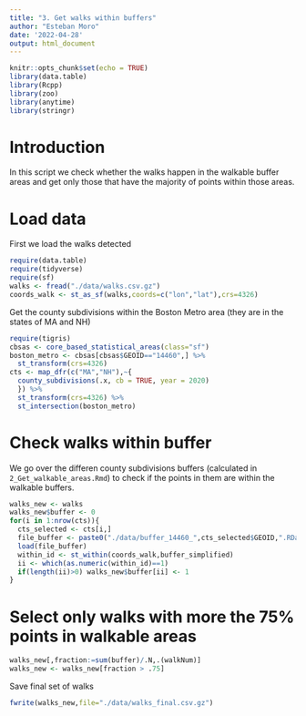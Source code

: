 ```yaml
---
title: "3. Get walks within buffers"
author: "Esteban Moro"
date: '2022-04-28'
output: html_document
---
```


```r
knitr::opts_chunk$set(echo = TRUE)
library(data.table)
library(Rcpp)
library(zoo)
library(anytime)
library(stringr)
```


# Introduction 

In this script we check whether the walks happen in the walkable buffer areas and get only those that have the majority of points within those areas. 

# Load data 

First we load the walks detected

```r
require(data.table)
require(tidyverse)
require(sf)
walks <- fread("./data/walks.csv.gz")
coords_walk <- st_as_sf(walks,coords=c("lon","lat"),crs=4326)
```

Get the county subdivisions within the Boston Metro area (they are in the states of MA and NH)
```r
require(tigris)
cbsas <- core_based_statistical_areas(class="sf")
boston_metro <- cbsas[cbsas$GEOID=="14460",] %>%
  st_transform(crs=4326)
cts <- map_dfr(c("MA","NH"),~{
  county_subdivisions(.x, cb = TRUE, year = 2020)
  }) %>%
  st_transform(crs=4326) %>%
  st_intersection(boston_metro)
```

# Check walks within buffer

We go over the differen county subdivisions buffers (calculated in `2_Get_walkable_areas.Rmd`) to check if the points in them are within the walkable buffers.
```r
walks_new <- walks
walks_new$buffer <- 0
for(i in 1:nrow(cts)){
  cts_selected <- cts[i,]
  file_buffer <- paste0("./data/buffer_14460_",cts_selected$GEOID,".RData")
  load(file_buffer)
  within_id <- st_within(coords_walk,buffer_simplified)
  ii <- which(as.numeric(within_id)==1)
  if(length(ii)>0) walks_new$buffer[ii] <- 1
}
```

# Select only walks with more the 75% points in walkable areas

```r
walks_new[,fraction:=sum(buffer)/.N,.(walkNum)]
walks_new <- walks_new[fraction > .75]
```

Save final set of walks
```r
fwrite(walks_new,file="./data/walks_final.csv.gz")
```


